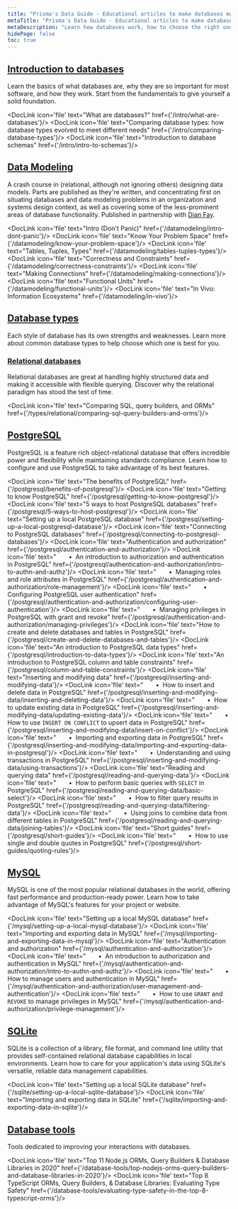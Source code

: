 ```yaml
---
title: "Prisma's Data Guide - Educational articles to make databases more approachable"
metaTitle: "Prisma's Data Guide - Educational articles to make databases more approachable"
metaDescription: "Learn how databases work, how to choose the right one, and how to use databases with your applications to their full potential."
hidePage: false
toc: true
---
```


## [Introduction to databases](/intro) 
Learn the basics of what databases are, why they are so important for most software, and how they work.  Start from the fundamentals to give yourself a solid foundation.

<DocLink icon='file' text="What are databases?" href={'/intro/what-are-databases'}/>
<DocLink icon='file' text="Comparing database types: how database types evolved to meet different needs" href={'/intro/comparing-database-types'}/>
<DocLink icon='file' text="Introduction to database schemas" href={'/intro/intro-to-schemas'}/>

## [Data Modeling](/datamodeling)

A crash course in (relational, although not ignoring others) designing data models. Parts are published as they're written, and concentrating first on situating databases and data modeling problems in an organization and systems design context, as well as covering some of the less-prominent areas of database functionality. Published in partnership with [Dian Fay](https://twitter.com/dianmfay?lang=en).

<DocLink icon='file' text="Intro (Don't Panic)" href={'/datamodeling/intro-dont-panic'}/>
<DocLink icon='file' text="Know Your Problem Space" href={'/datamodeling/know-your-problem-space'}/>
<DocLink icon='file' text="Tables, Tuples, Types" href={'/datamodeling/tables-tuples-types'}/>
<DocLink icon='file' text="Correctness and Constraints" href={'/datamodeling/correctness-constraints'}/>
<DocLink icon='file' text="Making Connections" href={'/datamodeling/making-connections'}/>
<DocLink icon='file' text="Functional Units" href={'/datamodeling/functional-units'}/>
<DocLink icon='file' text="In Vivo: Information Ecosystems" href={'/datamodeling/in-vivo'}/>

## [Database types](/types)

Each style of database has its own strengths and weaknesses.  Learn more about common database types to help choose which one is best for you.

### [Relational databases](/types/relational)

Relational databases are great at handling highly structured data and making it accessible with flexible querying.  Discover why the relational paradigm has stood the test of time.

<DocLink icon='file' text="Comparing SQL, query builders, and ORMs" href={'/types/relational/comparing-sql-query-builders-and-orms'}/>

## [PostgreSQL](/postgresql)

PostgreSQL is a feature rich object-relational database that offers incredible power and flexibility while maintaining standards compliance.  Learn how to configure and use PostgreSQL to take advantage of its best features.

<DocLink icon='file' text="The benefits of PostgreSQL" href={'/postgresql/benefits-of-postgresql'}/>
<DocLink icon='file' text="Getting to know PostgreSQL" href={'/postgresql/getting-to-know-postgresql'}/>
<DocLink icon='file' text="5 ways to host PostgreSQL databases" href={'/postgresql/5-ways-to-host-postgresql'}/>
<DocLink icon='file' text="Setting up a local PostgreSQL database" href={'/postgresql/setting-up-a-local-postgresql-database'}/>
<DocLink icon='file' text="Connecting to PostgreSQL databases" href={'/postgresql/connecting-to-postgresql-databases'}/>
<DocLink icon='file' text="Authentication and authorization" href={'/postgresql/authentication-and-authorization'}/>
<DocLink icon='file' text="&emsp;&emsp;&bull;&nbsp; An introduction to authorization and authentication in PostgreSQL" href={'/postgresql/authentication-and-authorization/intro-to-authn-and-authz'}/>
<DocLink icon='file' text="&emsp;&emsp;&bull;&nbsp; Managing roles and role attributes in PostgreSQL" href={'/postgresql/authentication-and-authorization/role-management'}/>
<DocLink icon='file' text="&emsp;&emsp;&bull;&nbsp; Configuring PostgreSQL user authentication" href={'/postgresql/authentication-and-authorization/configuring-user-authentication'}/>
<DocLink icon='file' text="&emsp;&emsp;&bull;&nbsp; Managing privileges in PostgreSQL with grant and revoke" href={'/postgresql/authentication-and-authorization/managing-privileges'}/>
<DocLink icon='file' text="How to create and delete databases and tables in PostgreSQL" href={'/postgresql/create-and-delete-databases-and-tables'}/>
<DocLink icon='file' text="An introduction to PostgreSQL data types" href={'/postgresql/introduction-to-data-types'}/>
<DocLink icon='file' text="An introduction to PostgreSQL column and table constraints" href={'/postgresql/column-and-table-constraints'}/>
<DocLink icon='file' text="Inserting and modifying data" href={'/postgresql/inserting-and-modifying-data'}/>
<DocLink icon='file' text="&emsp;&emsp;&bull;&nbsp; How to insert and delete data in PostgreSQL" href={'/postgresql/inserting-and-modifying-data/inserting-and-deleting-data'}/>
<DocLink icon='file' text="&emsp;&emsp;&bull;&nbsp; How to update existing data in PostgreSQL" href={'/postgresql/inserting-and-modifying-data/updating-existing-data'}/>
<DocLink icon='file' text="&emsp;&emsp;&bull;&nbsp; How to use `INSERT ON CONFLICT` to upsert data in PostgreSQL" href={'/postgresql/inserting-and-modifying-data/insert-on-conflict'}/>
<DocLink icon='file' text="&emsp;&emsp;&bull;&nbsp; Importing and exporting data in PostgreSQL" href={'/postgresql/inserting-and-modifying-data/importing-and-exporting-data-in-postgresql'}/>
<DocLink icon='file' text="&emsp;&emsp;&bull;&nbsp; Understanding and using transactions in PostgreSQL" href={'/postgresql/inserting-and-modifying-data/using-transactions'}/>
<DocLink icon='file' text="Reading and querying data" href={'/postgresql/reading-and-querying-data'}/>
<DocLink icon='file' text="&emsp;&emsp;&bull;&nbsp; How to perform basic queries with `SELECT` in PostgreSQL" href={'/postgresql/reading-and-querying-data/basic-select'}/>
<DocLink icon='file' text="&emsp;&emsp;&bull;&nbsp; How to filter query results in PostgreSQL" href={'/postgresql/reading-and-querying-data/filtering-data'}/>
<DocLink icon='file' text="&emsp;&emsp;&bull;&nbsp; Using joins to combine data from different tables in PostgreSQL" href={'/postgresql/reading-and-querying-data/joining-tables'}/>
<DocLink icon='file' text="Short guides" href={'/postgresql/short-guides'}/>
<DocLink icon='file' text="&emsp;&emsp;&bull;&nbsp; How to use single and double quotes in PostgreSQL" href={'/postgresql/short-guides/quoting-rules'}/>

## [MySQL](/mysql)

MySQL is one of the most popular relational databases in the world, offering fast performance and production-ready power.  Learn how to take advantage of MySQL's features for your project or website.

<DocLink icon='file' text="Setting up a local MySQL database" href={'/mysql/setting-up-a-local-mysql-database'}/>
<DocLink icon='file' text="Importing and exporting data in MySQL" href={'/mysql/importing-and-exporting-data-in-mysql'}/>
<DocLink icon='file' text="Authentication and authorization" href={'/mysql/authentication-and-authorization'}/>
<DocLink icon='file' text="&emsp;&emsp;&bull;&nbsp; An introduction to authorization and authentication in MySQL" href={'/mysql/authentication-and-authorization/intro-to-authn-and-authz'}/>
<DocLink icon='file' text="&emsp;&emsp;&bull;&nbsp; How to manage users and authentication in MySQL" href={'/mysql/authentication-and-authorization/user-management-and-authentication'}/>
<DocLink icon='file' text="&emsp;&emsp;&bull;&nbsp; How to use `GRANT` and `REVOKE` to manage privileges in MySQL" href={'/mysql/authentication-and-authorization/privilege-management'}/>

## [SQLite](/sqlite)

SQLite is a collection of a library, file format, and command line utility that provides self-contained relational database capabilities in local environments.  Learn how to care for your application's data using SQLite's versatile, reliable data management capabilities.

<DocLink icon='file' text="Setting up a local SQLite database" href={'/sqlite/setting-up-a-local-sqlite-database'}/>
<DocLink icon='file' text="Importing and exporting data in SQLite" href={'/sqlite/importing-and-exporting-data-in-sqlite'}/>

## [Database tools](/database-tools)

Tools dedicated to improving your interactions with databases.

<DocLink icon='file' text="Top 11 Node.js ORMs, Query Builders & Database Libraries in 2020" href={'/database-tools/top-nodejs-orms-query-builders-and-database-libraries-in-2020'}/>
<DocLink icon='file' text="Top 8 TypeScript ORMs, Query Builders, & Database Libraries: Evaluating Type Safety" href={'/database-tools/evaluating-type-safety-in-the-top-8-typescript-orms'}/>
